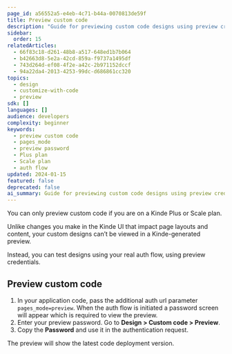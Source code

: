 ```yaml
---
page_id: a56552a5-e4eb-4c71-b44a-0070813de59f
title: Preview custom code
description: "Guide for previewing custom code designs using preview credentials and auth flow testing for Plus and Scale plan users."
sidebar:
  order: 15
relatedArticles:
  - 66f83c18-d261-48b8-a517-648ed1b7b064
  - b42663d8-5e2a-42cd-859a-f9737a1495df
  - 743d264d-ef08-4f2e-a42c-2b971152dccf
  - 94a22da4-2013-4253-99dc-d686861cc320
topics:
  - design
  - customize-with-code
  - preview
sdk: []
languages: []
audience: developers
complexity: beginner
keywords:
  - preview custom code
  - pages_mode
  - preview password
  - Plus plan
  - Scale plan
  - auth flow
updated: 2024-01-15
featured: false
deprecated: false
ai_summary: Guide for previewing custom code designs using preview credentials and auth flow testing for Plus and Scale plan users.
---
```


<Aside type="upgrade">

You can only preview custom code if you are on a Kinde Plus or Scale plan.

</Aside>

Unlike changes you make in the Kinde UI that impact page layouts and content, your custom designs can’t be viewed in a Kinde-generated preview.

Instead, you can test designs using your real auth flow, using preview credentials.

## Preview custom code

1. In your application code, pass the additional auth url parameter `pages_mode=preview`. When the auth flow is initiated a password screen will appear which is required to view the preview.
2. Enter your preview password. Go to **Design > Custom code > Preview**.
3. Copy the **Password** and use it in the authentication request.

The preview will show the latest code deployment version.
